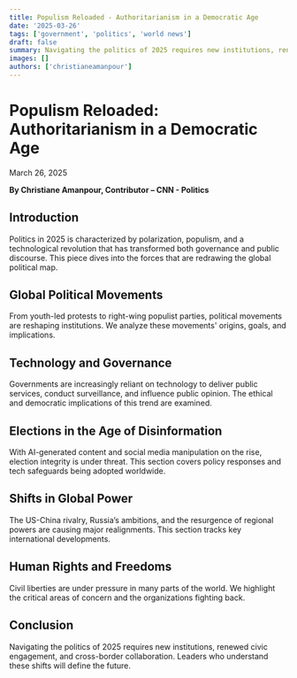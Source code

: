 ```yaml
---
title: Populism Reloaded - Authoritarianism in a Democratic Age
date: '2025-03-26'
tags: ['government', 'politics', 'world news']
draft: false
summary: Navigating the politics of 2025 requires new institutions, renewed civic engagement, and cross-border collaboration. Leaders who understand these shifts will define the future.
images: []
authors: ['christianeamanpour']
---
```


# Populism Reloaded: Authoritarianism in a Democratic Age

March 26, 2025

**By Christiane Amanpour, Contributor – CNN - Politics**

## Introduction

Politics in 2025 is characterized by polarization, populism, and a technological revolution that has transformed both governance and public discourse. This piece dives into the forces that are redrawing the global political map.

## Global Political Movements

From youth-led protests to right-wing populist parties, political movements are reshaping institutions. We analyze these movements' origins, goals, and implications.

## Technology and Governance

Governments are increasingly reliant on technology to deliver public services, conduct surveillance, and influence public opinion. The ethical and democratic implications of this trend are examined.

## Elections in the Age of Disinformation

With AI-generated content and social media manipulation on the rise, election integrity is under threat. This section covers policy responses and tech safeguards being adopted worldwide.

## Shifts in Global Power

The US-China rivalry, Russia’s ambitions, and the resurgence of regional powers are causing major realignments. This section tracks key international developments.

## Human Rights and Freedoms

Civil liberties are under pressure in many parts of the world. We highlight the critical areas of concern and the organizations fighting back.

## Conclusion

Navigating the politics of 2025 requires new institutions, renewed civic engagement, and cross-border collaboration. Leaders who understand these shifts will define the future.
